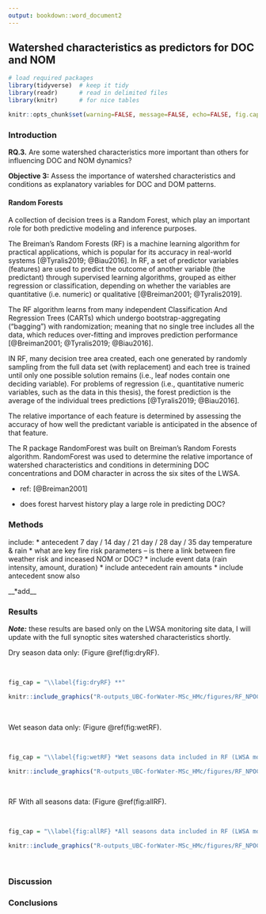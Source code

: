 ```yaml
---
output: bookdown::word_document2
---
```


## Watershed characteristics as predictors for DOC and NOM	

```r

# load required packages
library(tidyverse)  # keep it tidy
library(readr)      # read in delimited files
library(knitr)      # for nice tables

knitr::opts_chunk$set(warning=FALSE, message=FALSE, echo=FALSE, fig.cap=TRUE)

```


### Introduction
__RQ.3.__   Are some watershed characteristics more important than others for influencing DOC and NOM dynamics?

__Objective 3:__   Assess the importance of watershed characteristics and conditions as explanatory variables for DOC and DOM patterns.


#### Random Forests

A collection of decision trees is a Random Forest, which play an important role for both predictive modeling and inference purposes. 

The Breiman's Random Forests (RF) is a machine learning algorithm for practical applications, which is popular for its accuracy in real-world systems [@Tyralis2019; @Biau2016]. In RF, a set of predictor variables (features) are used to predict the outcome of another variable (the predictant) through supervised learning algorithms, grouped as either regression or classification, depending on whether the variables are quantitative (i.e. numeric) or qualitative [@Breiman2001; @Tyralis2019]. 

The RF algorithm learns from many independent Classification And Regression Trees (CARTs) which undergo bootstrap-aggregating ("bagging") with randomization; meaning that no single tree includes all the data, which reduces over-fitting and improves prediction performance [@Breiman2001; @Tyralis2019; @Biau2016]. 

IN RF, many decision tree area created, each one generated by randomly sampling from the full data set (with replacement) and each tree is trained until only one possible solution remains (i.e., leaf nodes contain one deciding variable). For problems of regression (i.e., quantitative numeric variables, such as the data in this thesis), the forest prediction is the average of the individual trees predictions [@Tyralis2019; @Biau2016]. 

The relative importance of each feature is determined by assessing the accuracy of how well the predictant variable is anticipated in the absence of that feature. 

The R package RandomForest was built on Breiman's Random Forests algorithm. RandomForest was used to determine the relative importance of watershed characteristics and conditions in determining DOC concentrations and DOM character in across the six sites of the LWSA. 

* ref: [@Breiman2001]



* does forest harvest history play a large role in predicting DOC?
 
### Methods


include: 
* antecedent 7 day / 14 day / 21 day / 28 day / 35 day temperature & rain
* what are key fire risk parameters -- is there a link between fire weather risk and inceased NOM or DOC?
* include event data (rain intensity, amount, duration)
* include antecedent rain amounts
* include antecedent snow also


__*add__

### Results

___Note:___ these results are based only on the LWSA monitoring site data, I will update with the full synoptic sites watershed characteristics shortly. 

Dry season data only: (Figure \@ref(fig:dryRF). 

\  

```r
fig_cap = "\\label{fig:dryRF} **"

knitr::include_graphics("R-outputs_UBC-forWater-MSc_HMc/figures/RF_NPOC_type1-dry-relimp_MSE.png")
```

\  

Wet season data only: (Figure \@ref(fig:wetRF). 

\  

```r
fig_cap = "\\label{fig:wetRF} *Wet seasons data included in RF (LWSA monitoring sites)*"

knitr::include_graphics("R-outputs_UBC-forWater-MSc_HMc/figures/RF_NPOC_type1-wet-relimp_MSE.png")
```

\  


RF With all seasons data: (Figure \@ref(fig:allRF). 

\  

```r
fig_cap = "\\label{fig:allRF} *All seasons data included in RF (LWSA monitoring sites)*"

knitr::include_graphics("R-outputs_UBC-forWater-MSc_HMc/figures/RF_NPOC-type1-relimp_MSE.png")
```

\ 

### Discussion

### Conclusions
